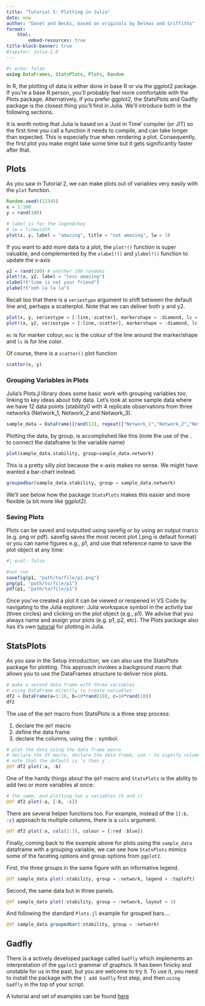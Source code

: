 ```yaml
---
title: "Tutorial 5: Plotting in Julia"
date: now
author: "Danet and Becks, based on originals by Delmas and Griffiths"
format:
    html:
        embed-resources: true
title-block-banner: true
#jupyter: julia-1.8
---
```


```julia
#| echo: false
using DataFrames, StatsPlots, Plots, Random
```

In R, the plotting of data is either done in base R or via the ggplot2 package. If you're a base R person, you'll probably feel more comfortable with the Plots package. Alternatively, if you prefer ggplot2, the StatsPlots and Gadfly package is the closest thing you'll find in Julia. We'll introduce both in the following sections.

It is worth noting that Julia is based on a 'Just in Time' compiler (or JIT) so the first time you call a function it needs to compile, and can take longer than expected. This is especially true when rendering a plot. Consequently, the first plot you make might take some time but it gets significantly faster after that.

## Plots

As you saw in Tutorial 2, we can make plots out of variables very easily with the `plot` function.

```julia
Random.seed!(12345)
x = 1:100
y = rand(100)

# label is for the legend/key
# lw = linewidth
plot(x, y, label = "amazing", title = "not amazing", lw = 3)
```

If you want to add more data to a plot, the `plot!()` function is super valuable, and complemented by the `xlabel!()` and `ylabel!()` function to update the x-axis

```julia
y2 = rand(100) # another 100 randoms
plot!(x, y2, label = "less amazing")
xlabel!("time is not your friend")
ylabel!("ooh la la la")
```     

Recall too that there is a `seriestype` argument to shift between the default line and, perhaps a scatterplot.  Note that we can deliver both y and y2.

```julia
plot(x, y, seriestype = [:line,:scatter], markershape = :diamond, lc = :orange, mc = :black, msc = :orange, label = "Y")
plot!(x, y2, seriestype = [:line,:scatter], markershape = :diamond, lc = :blue, mc = :black,  msc = :blue, label = "Y2")
```

`mc` is for marker colour, `msc` is the colour of the line around the marker/shape and `lc` is for line color.

Of course, there is a `scatter()` plot function

```julia
scatter(x, y)
```

### Grouping Variables in Plots

Julia's Plots.jl library does some basic work with grouping variables too, linking to key ideas about tidy data.  Let's look at some sample data where we have 12 data points (stability0 with 4 replicate observations from three networks (Network_1, Network_2 and Network_3).

```julia
sample_data = DataFrame([rand(12), repeat(["Network_1","Network_2","Network_3"],4)], ["stability", "network"])
```

Plotting the data, by group, is accomplished like this (note the use of the `.` to connect the dataframe to the variable name)

```julia
plot(sample_data.stability, group=sample_data.network)
```

This is a pretty silly plot because the x-axis makes no sense.  We might have wanted a bar-chart instead.

```julia
groupedbar(sample_data.stability, group = sample_data.network)
```

We'll see below how the package `StatsPlots` makes this easier and more flexible (a bit more like ggplot2).

### Saving Plots

Plots can be saved and outputted using savefig or by using an output marco (e.g. png or pdf). savefig saves the most recent plot (.png is default format) or you can name figures e.g., p1, and use that reference name to save the plot object at any time:

```julia
#| eval: false

#not run
savefig(p1, "path/to/file/p1.png")
png(p1, "path/to/file/p1")
pdf(p1, "path/to/file/p1")
```

Once you've created a plot it can be viewed or reopened in VS Code by navigating to the Julia explorer: Julia workspace symbol in the activity bar (three circles) and clicking on the plot object (e.g., p1). We advise that you always name and assign your plots (e.g. p1, p2, etc). The Plots package also has it's own [tutorial](https://docs.juliaplots.org/latest/tutorial/) for plotting in Julia.


## StatsPlots

As you saw in the Setup introduction, we can also use the StatsPlots package for plotting.  This approach invokes a background macro that allows you to use the DataFrames structure to deliver nice plots.


```julia
# make a second data frame with three variables
# using DataFrame directly to create variables
df2 = DataFrame(a=1:10, b=10*rand(10), c=10*rand(10))
df2
```

The use of the `@df` macro from StatsPlots is a three step process:

1. declare the `@df` macro
2. define the data frame
3. declare the columns, using the `:` symbol.

```julia
# plot the data using the data frame macro
# declare the df macro, declare the data frame, use : to signify columns
# note that the default is `x then y`.
@df df2 plot(:a, :b)
```

One of the handy things about the `@df` macro and `StatsPlots` is the ability to add two or more variables at once:

```julia
# the same, and plotting two y variables (b and c)
@df df2 plot(:a, [:b, :c])
```

There are several helper functions too.  For example, instead of the `[[:b, :c]` approach to multiple columns, there is a `cols` argument.

```julia
@df df2 plot(:a, cols(2:3), colour = [:red :blue])
```

Finally, coming back to the example above for plots using the `sample_data` dataframe with a grouping variable, we can see how `StatsPlots` mimics some of the faceting options and group options from `ggplot2`.

First, the three groups in the same figure with an informative legend.

```julia
@df sample_data plot(:stability, group = :network, legend = :topleft)
```

Second, the same data but in three panels.

```julia
@df sample_data plot(:stability, group = :network, layout = 3)
```

And following the standard `Plots.jl` example for grouped bars....

```julia
@df sample_data groupedbar(:stability, group = :network)
```

## Gadfly

There is a actively developed package called `Gadfly` which implements an interpretation of the `ggplot2` grammar of graphics.  It has been finicky and unstable for us in the past, but you are welcome to try it.  To use it, you need to install the package with the `] add Gadfly` first step, and then `using Gadfly` in the top of your script.

A tutorial and set of examples can be found [here](http://gadflyjl.org/v0.5/tutorial.html)
